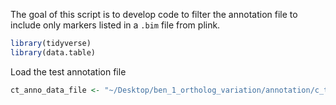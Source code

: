 The goal of this script is to develop code to filter the annotation file to include only markers listed in a `.bim` file from plink.

```r
library(tidyverse)
library(data.table)
``````
Load the test annotation file

```r
ct_anno_data_file <- "~/Desktop/ben_1_ortholog_variation/annotation/c_tropicalis/WI.20230305.strain-annotation.tsv"
```
